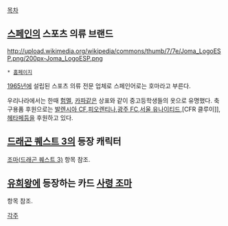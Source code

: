 [[목차]]

== [[스페인]]의 스포츠 의류 브랜드 ==
http://upload.wikimedia.org/wikipedia/commons/thumb/7/7e/Joma_LogoESP.png/200px-Joma_LogoESP.png
{{{+1 JOMA SPORT S.A.}}}
 * [http://www.joma-sport.com/ 홈페이지]

[[1965년]]에 설립된 스포츠 의류 전문 업체로 스페인어로는 호마라고 부른다.

우리나라에서는 한때 [[험멜]], [[카파]]같은 상표와 같이 중고등학생들의 옷으로 유명했다. 축구용품 후원으로는 [[발렌시아 CF]],[[피오렌티나]],[[광주 FC]],[[서울 유나이티드]],[CFR 클루이]],[[헤타페]]등을 후원하고 있다.

== [[드래곤 퀘스트 3]]의 등장 캐릭터 ==
[[조마(드래곤 퀘스트 3)]] 항목 참조.

== [[유희왕]]에 등장하는 카드 [[사령 조마]] ==
항목 참조.

[[각주]]
